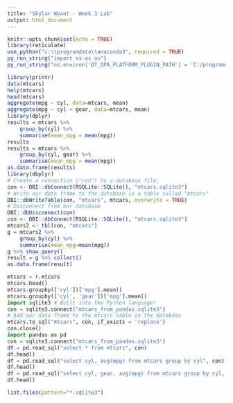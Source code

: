 ---
title: "Skylar Wyant - Week 3 Lab"
output: html_document
---

```{r setup, include=FALSE}
knitr::opts_chunk$set(echo = TRUE)
library(reticulate)
use_python("c:\\programdata\\anaconda3", required = TRUE)
py_run_string("import os as os")
py_run_string("os.environ['QT_QPA_PLATFORM_PLUGIN_PATH'] = 'C:/programdata/Anaconda3/Library/plugins/platforms'")
```

```{r}
library(printr)
data(mtcars)
help(mtcars)
head(mtcars)
aggregate(mpg ~ cyl, data=mtcars, mean)
aggregate(mpg ~ cyl + gear, data=mtcars, mean)
library(dplyr)
results = mtcars %>%
    group_by(cyl) %>%
    summarise(mean_mpg = mean(mpg))
results
results = mtcars %>%
    group_by(cyl, gear) %>%
    summarise(mean_mpg = mean(mpg))
as.data.frame(results)
library(dbplyr)
# Create a connection ("con") to a database file:
con <- DBI::dbConnect(RSQLite::SQLite(), "mtcars.sqlite3")
# Write our data frame to the database in a table called "mtcars"
DBI::dbWriteTable(con, "mtcars", mtcars, overwrite = TRUE)
# Disconnect from our database
DBI::dbDisconnect(con)
con <- DBI::dbConnect(RSQLite::SQLite(), "mtcars.sqlite3")
mtcars2 <- tbl(con, "mtcars")
g = mtcars2 %>% 
    group_by(cyl) %>%
    summarise(mean_mpg=mean(mpg))
g %>% show_query()
result = g %>% collect()
as.data.frame(result)
```


```{python}
mtcars = r.mtcars
mtcars.head()
mtcars.groupby(['cyl'])['mpg'].mean()
mtcars.groupby(['cyl', 'gear'])['mpg'].mean()
import sqlite3 # Built into the Python language!
con = sqlite3.connect("mtcars_from_pandas.sqlite3")
# Add our data frame to the mtcars table in the database
mtcars.to_sql("mtcars", con, if_exists = 'replace')
con.close()
import pandas as pd
con = sqlite3.connect("mtcars_from_pandas.sqlite3")
df = pd.read_sql("select * from mtcars", con)
df.head()
df = pd.read_sql("select cyl, avg(mpg) from mtcars group by cyl", con)
df.head()
df = pd.read_sql("select cyl, gear, avg(mpg) from mtcars group by cyl, gear", con)
df.head()
```

```{r}
list.files(pattern="*.sqlite3")
```







